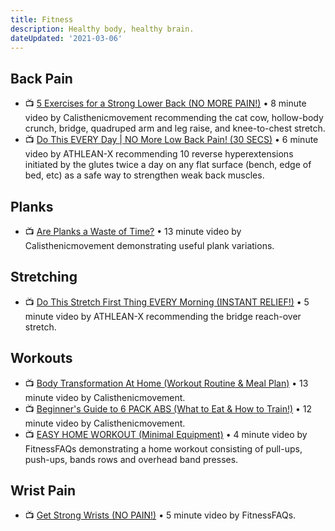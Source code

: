 ```yaml
---
title: Fitness
description: Healthy body, healthy brain.
dateUpdated: '2021-03-06'
---
```


## Back Pain

- 📺 [5 Exercises for a Strong Lower Back (NO MORE PAIN!)](https://m.youtube.com/watch?v=cVnIAfmEox0) • 8 minute video by Calisthenicmovement recommending the cat cow, hollow-body crunch, bridge, quadruped arm and leg raise, and knee-to-chest stretch.
- 📺 [Do This EVERY Day | NO More Low Back Pain! (30 SECS)](https://m.youtube.com/watch?v=DvJnmHynMfo) • 6 minute video by ATHLEAN-X recommending 10 reverse hyperextensions initiated by the glutes twice a day on any flat surface (bench, edge of bed, etc) as a safe way to strengthen weak back muscles.

## Planks

- 📺 [Are Planks a Waste of Time?](https://m.youtube.com/watch?v=uC2zd0ppaLc&feature=youtu.be) • 13 minute video by Calisthenicmovement demonstrating useful plank variations.

## Stretching 

- 📺 [Do This Stretch First Thing EVERY Morning (INSTANT RELIEF!)](https://m.youtube.com/watch?v=m4-MLaa4nCs) • 5 minute video by ATHLEAN-X recommending the bridge reach-over stretch.

## Workouts

- 📺 [Body Transformation At Home (Workout Routine & Meal Plan)](https://m.youtube.com/watch?v=GrCFh9grF-k) • 13 minute video by Calisthenicmovement.
- 📺 [Beginner's Guide to 6 PACK ABS (What to Eat & How to Train!)](https://m.youtube.com/watch?v=GHC_GoAmwqo) • 12 minute video by Calisthenicmovement.
- 📺 [EASY HOME WORKOUT (Minimal Equipment)](https://m.youtube.com/watch?v=maI1dP0MSkI) • 4 minute video by FitnessFAQs demonstrating a home workout consisting of pull-ups, push-ups, bands rows and overhead band presses.

## Wrist Pain

- 📺 [Get Strong Wrists (NO PAIN!)](https://m.youtube.com/watch?v=M7hga65KtDA) • 5 minute video by FitnessFAQs.

